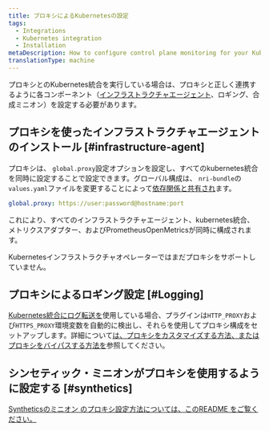 ```yaml
---
title: プロキシによるKubernetesの設定
tags:
  - Integrations
  - Kubernetes integration
  - Installation
metaDescription: How to configure control plane monitoring for your Kubernetes integration with New Relic.
translationType: machine
---
```


プロキシとのKubernetes統合を実行している場合は、プロキシと正しく連携するように各コンポーネント（[インフラストラクチャエージェント](/docs/infrastructure/install-infrastructure-agent)、ロギング、合成ミニオン）を設定する必要があります。

## プロキシを使ったインフラストラクチャエージェントのインストール [#infrastructure-agent]

プロキシは、 `global.proxy`設定オプションを設定し、すべてのkubernetes統合を同時に設定することで設定できます。グローバル構成は、 `nri-bundle`の`values.yaml`ファイルを変更することによって[依存関係と共有され](https://github.com/newrelic/helm-charts/tree/master/charts/nri-bundle#configure-dependencies)ます。

```yaml
global.proxy: https://user:password@hostname:port
```

これにより、すべてのインフラストラクチャエージェント、kubernetes統合、メトリクスアダプター、およびPrometheusOpenMetricsが同時に構成されます。

<Callout variant="important">
  Kubernetesインフラストラクチャオペレーターではまだプロキシをサポートしていません。
</Callout>

## プロキシによるロギング設定 [#Logging]

[Kubernetes統合にログ転送を](/docs/logs/enable-log-management-new-relic/enable-log-monitoring-new-relic/kubernetes-plugin-log-forwarding)使用している場合、プラグインは`HTTP_PROXY`および`HTTPS_PROXY`環境変数を自動的に検出し、それらを使用してプロキシ構成をセットアップします。詳細について[は、プロキシをカスタマイズする方法、またはプロキシをバイパスする方法を](https://github.com/newrelic/newrelic-fluent-bit-output#proxy-support)参照してください。

## シンセティック・ミニオンがプロキシを使用するように設定する [#synthetics]

[Syntheticsのミニオン のプロキシ設定方法については、このREADME をご覧ください。](/docs/synthetics/synthetic-monitoring/private-locations/install-containerized-private-minions-cpms)[](https://github.com/newrelic/helm-charts/tree/master/charts/synthetics-minion)

[](https://github.com/newrelic/helm-charts/tree/master/charts/synthetics-minion)